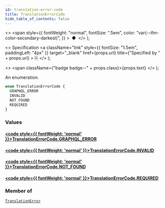 ```yaml
---
id: translation-error-code
title: TranslationErrorCode
hide_table_of_contents: false
---
```


  <>
    <span
      style={{
        fontWeight: "normal",
        fontSize: ".5em",
        color: "var(--ifm-color-secondary-darkest)",
      }}
    >
      &nbsp;●&nbsp;
    </span>
  </>
);

  <>
    Specification
    <a
      className="link"
      style={{ fontSize: "1.5em", paddingLeft: "4px" }}
      target="\_blank"
      href={props.url}
      title={"Specified by " + props.url}
    >
      ⎘
    </a>
  </>
);

  <>
    <span className={"badge badge--" + props.class}>{props.text}</span>
  </>
);

An enumeration.

```graphql
enum TranslationErrorCode {
  GRAPHQL_ERROR
  INVALID
  NOT_FOUND
  REQUIRED
}
```

### Values

#### [<code style={{ fontWeight: 'normal' }}>TranslationErrorCode.<b>GRAPHQL_ERROR</b></code>](#)

>

#### [<code style={{ fontWeight: 'normal' }}>TranslationErrorCode.<b>INVALID</b></code>](#)

>

#### [<code style={{ fontWeight: 'normal' }}>TranslationErrorCode.<b>NOT_FOUND</b></code>](#)

>

#### [<code style={{ fontWeight: 'normal' }}>TranslationErrorCode.<b>REQUIRED</b></code>](#)

>

### Member of

[`TranslationError`](../../api-reference/objects/translation-error) <Badge class="secondary" text="object"/>
